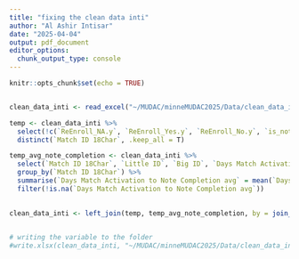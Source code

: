 ```yaml
---
title: "fixing the clean data inti"
author: "Al Ashir Intisar"
date: "2025-04-04"
output: pdf_document
editor_options: 
  chunk_output_type: console
---
```


```r
knitr::opts_chunk$set(echo = TRUE)
```


```r

```



```r
clean_data_inti <- read_excel("~/MUDAC/minneMUDAC2025/Data/clean_data_inti.xlsx")

```


```r
temp <- clean_data_inti %>% 
  select(!c(`ReEnroll_NA.y`, `ReEnroll_Yes.y`, `ReEnroll_No.y`, `is_not_NA_Days Match Activation to Note Completion`, `Days Match Activation to Note Completion`)) %>% 
  distinct(`Match ID 18Char`, .keep_all = T)

temp_avg_note_completion <- clean_data_inti %>% 
  select(`Match ID 18Char`, `Little ID`, `Big ID`, `Days Match Activation to Note Completion`) %>% 
  group_by(`Match ID 18Char`) %>% 
  summarise(`Days Match Activation to Note Completion avg` = mean(`Days Match Activation to Note Completion`)) %>% 
  filter(!is.na(`Days Match Activation to Note Completion avg`)) 
  

clean_data_inti <- left_join(temp, temp_avg_note_completion, by = join_by(`Match ID 18Char`))
  
```



```r
# writing the variable to the folder
#write.xlsx(clean_data_inti, "~/MUDAC/minneMUDAC2025/Data/clean_data_inti.xlsx")
```

